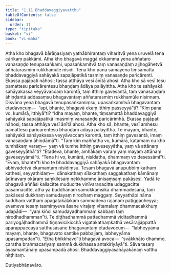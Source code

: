 ```yaml
---
title: "1.11 Bhaddavaggiyavatthu"
tableOfContents: false
sidebar:
  order: 11
type: "tipitaka"
basket: "vi"
book: "vi-maha"
---
```



<DynamicBreadcrumb />

<Division number="36" book="vi-maha" e="ch" v="3" p="30">

<Paragraph number="152" book="vi-maha">
Atha kho bhagavā bārāṇasiyaṃ yathābhirantaṃ viharitvā yena uruvelā tena cārikaṃ pakkāmi. Atha kho bhagavā maggā okkamma yena aññataro vanasaṇḍo tenupasaṅkami, upasaṅkamitvā taṃ vanasaṇḍaṃ ajjhogāhetvā aññatarasmiṃ rukkhamūle nisīdi. Tena kho pana samayena tiṃsamattā bhaddavaggiyā sahāyakā sapajāpatikā tasmiṃ vanasaṇḍe paricārenti. Ekassa pajāpati nāhosi; tassa atthāya vesī ānītā ahosi. Atha kho sā vesī tesu pamattesu paricārentesu bhaṇḍaṃ ādāya palāyittha. Atha kho te sahāyakā sahāyakassa veyyāvaccaṃ karontā, taṃ itthiṃ gavesantā, taṃ vanasaṇḍaṃ āhiṇḍantā addasaṃsu bhagavantaṃ aññatarasmiṃ rukkhamūle nisinnaṃ. Disvāna yena bhagavā tenupasaṅkamiṃsu, upasaṅkamitvā bhagavantaṃ etadavocuṃ—  “api, bhante, bhagavā ekaṃ itthiṃ passeyyā”ti? “Kiṃ pana vo, kumārā, itthiyā”ti? “Idha mayaṃ, bhante, tiṃsamattā bhaddavaggiyā sahāyakā sapajāpatikā imasmiṃ vanasaṇḍe paricārimhā. Ekassa pajāpati nāhosi; tassa atthāya vesī ānītā ahosi. Atha kho sā, bhante, vesī amhesu pamattesu paricārentesu bhaṇḍaṃ ādāya palāyittha. Te mayaṃ, bhante, sahāyakā sahāyakassa veyyāvaccaṃ karontā, taṃ itthiṃ gavesantā, imaṃ vanasaṇḍaṃ āhiṇḍāmā”ti. “Taṃ kiṃ maññatha vo, kumārā, katamaṃ nu kho tumhākaṃ varaṃ—  yaṃ vā tumhe itthiṃ gaveseyyātha, yaṃ vā attānaṃ gaveseyyāthā”ti? “Etadeva, bhante, amhākaṃ varaṃ yaṃ mayaṃ attānaṃ gaveseyyāmā”ti. “Tena hi vo, kumārā, nisīdatha, dhammaṃ vo desessāmī”ti. “Evaṃ, bhante”ti kho te bhaddavaggiyā sahāyakā bhagavantaṃ abhivādetvā ekamantaṃ nisīdiṃsu.
</Paragraph>

<Paragraph number="153" book="vi-maha">
Tesaṃ bhagavā anupubbiṃ kathaṃ kathesi, seyyathidaṃ—  dānakathaṃ sīlakathaṃ saggakathaṃ kāmānaṃ ādīnavaṃ okāraṃ saṃkilesaṃ nekkhamme ānisaṃsaṃ pakāsesi. Yadā te bhagavā aññāsi kallacitte muducitte vinīvaraṇacitte udaggacitte pasannacitte, atha yā buddhānaṃ sāmukkaṃsikā dhammadesanā, taṃ pakāsesi dukkhaṃ samudayaṃ nirodhaṃ maggaṃ. Seyyathāpi nāma suddhaṃ vatthaṃ apagatakāḷakaṃ sammadeva rajanaṃ paṭiggaṇheyya; evameva tesaṃ tasmiṃyeva āsane virajaṃ vītamalaṃ dhammacakkhuṃ udapādi—  “yaṃ kiñci samudayadhammaṃ sabbaṃ taṃ nirodhadhamman”ti. Te diṭṭhadhammā pattadhammā viditadhammā pariyogāḷhadhammā tiṇṇavicikicchā vigatakathaṃkathā vesārajjappattā aparappaccayā satthusāsane bhagavantaṃ etadavocuṃ—  “labheyyāma mayaṃ, bhante, bhagavato santike pabbajjaṃ, labheyyāma upasampadan”ti. “Etha bhikkhavo”ti bhagavā avoca—  “svākkhāto dhammo, caratha brahmacariyaṃ sammā dukkhassa antakiriyāyā”ti. Sāva tesaṃ āyasmantānaṃ upasampadā ahosi.

</Paragraph>
</Division>

<Paragraph number="154" type="center" book="vi-maha">
Bhaddavaggiyasahāyakānaṃ vatthu niṭṭhitaṃ.

  
Dutiyabhāṇavāro.
</Paragraph>
